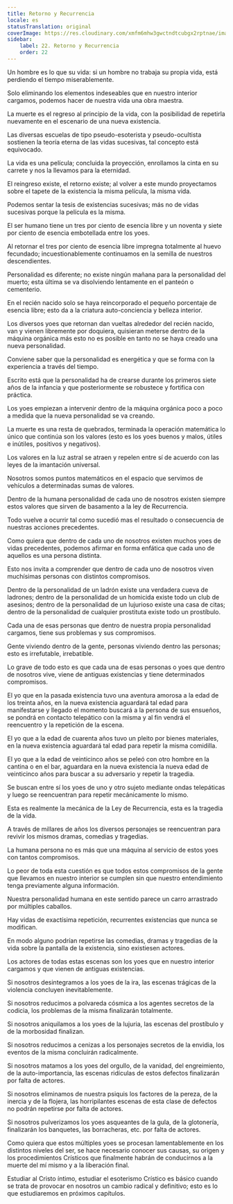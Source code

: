 ```yaml
---
title: Retorno y Recurrencia
locale: es
statusTranslation: original
coverImage: https://res.cloudinary.com/xmfm6mhw3gwctndtcubgx2rptnae/image/upload/v1741354419/small_cover_la_gran_rebelion_28716e29d2.webp
sidebar:
    label: 22. Retorno y Recurrencia
    order: 22
---
```

Un hombre es lo que su vida: si un hombre no trabaja su propia vida, está perdiendo el tiempo miserablemente.

Solo eliminando los elementos indeseables que en nuestro interior cargamos, podemos hacer de nuestra vida una obra maestra.

La muerte es el regreso al principio de la vida, con la posibilidad de repetirla nuevamente en el escenario de una nueva existencia.

Las diversas escuelas de tipo pseudo-esoterista y pseudo-ocultista sostienen la teoría eterna de las vidas sucesivas, tal concepto está equivocado.

La vida es una película; concluida la proyección, enrollamos la cinta en su carrete y nos la llevamos para la eternidad.

El reingreso existe, el retorno existe; al volver a este mundo proyectamos sobre el tapete de la existencia la misma película, la misma vida.

Podemos sentar la tesis de existencias sucesivas; más no de vidas sucesivas porque la película es la misma.

El ser humano tiene un tres por ciento de esencia libre y un noventa y siete por ciento de esencia embotellada entre los yoes.

Al retornar el tres por ciento de esencia libre impregna totalmente al huevo fecundado; incuestionablemente continuamos en la semilla de nuestros descendientes.

Personalidad es diferente; no existe ningún mañana para la personalidad del muerto; esta última se va disolviendo lentamente en el panteón o cementerio.

En el recién nacido solo se haya reincorporado el pequeño porcentaje de esencia libre; esto da a la criatura auto-conciencia y belleza interior.

Los diversos yoes que retornan dan vueltas alrededor del recién nacido, van y vienen libremente por doquiera, quisieran meterse dentro de la máquina orgánica más esto no es posible en tanto no se haya creado una nueva personalidad.

Conviene saber que la personalidad es energética y que se forma con la experiencia a través del tiempo.

Escrito está que la personalidad ha de crearse durante los primeros siete años de la infancia y que posteriormente se robustece y fortifica con práctica.

Los yoes empiezan a intervenir dentro de la máquina orgánica poco a poco a medida que la nueva personalidad se va creando.

La muerte es una resta de quebrados, terminada la operación matemática lo único que continúa son los valores (esto es los yoes buenos y malos, útiles e inútiles, positivos y negativos).

Los valores en la luz astral se atraen y repelen entre sí de acuerdo con las leyes de la imantación universal.

Nosotros somos puntos matemáticos en el espacio que servimos de vehículos a determinadas sumas de valores.

Dentro de la humana personalidad de cada uno de nosotros existen siempre estos valores que sirven de basamento a la ley de Recurrencia.

Todo vuelve a ocurrir tal como sucedió mas el resultado o consecuencia de nuestras acciones precedentes.

Como quiera que dentro de cada uno de nosotros existen muchos yoes de vidas precedentes, podemos afirmar en forma enfática que cada uno de aquellos es una persona distinta.

Esto nos invita a comprender que dentro de cada uno de nosotros viven muchísimas personas con distintos compromisos.

Dentro de la personalidad de un ladrón existe una verdadera cueva de ladrones; dentro de la personalidad de un homicida existe todo un club de asesinos; dentro de la personalidad de un lujurioso existe una casa de citas; dentro de la personalidad de cualquier prostituta existe todo un prostíbulo.

Cada una de esas personas que dentro de nuestra propia personalidad cargamos, tiene sus problemas y sus compromisos.

Gente viviendo dentro de la gente, personas viviendo dentro las personas; esto es irrefutable, irrebatible.

Lo grave de todo esto es que cada una de esas personas o yoes que dentro de nosotros vive, viene de antiguas existencias y tiene determinados compromisos.

El yo que en la pasada existencia tuvo una aventura amorosa a la edad de los treinta años, en la nueva existencia aguardará tal edad para manifestarse y llegado el momento buscará a la persona de sus ensueños, se pondrá en contacto telepático con la misma y al fin vendrá el reencuentro y la repetición de la escena.

El yo que a la edad de cuarenta años tuvo un pleito por bienes materiales, en la nueva existencia aguardará tal edad para repetir la misma comidilla.

El yo que a la edad de veinticinco años se peleó con otro hombre en la cantina o en el bar, aguardara en la nueva existencia la nueva edad de veinticinco años para buscar a su adversario y repetir la tragedia.

Se buscan entre sí los yoes de uno y otro sujeto mediante ondas telepáticas y luego se reencuentran para repetir mecánicamente lo mismo.

Esta es realmente la mecánica de la Ley de Recurrencia, esta es la tragedia de la vida.

A través de millares de años los diversos personajes se reencuentran para revivir los mismos dramas, comedias y tragedias.

La humana persona no es más que una máquina al servicio de estos yoes con tantos compromisos.

Lo peor de toda esta cuestión es que todos estos compromisos de la gente que llevamos en nuestro interior se cumplen sin que nuestro entendimiento tenga previamente alguna información.

Nuestra personalidad humana en este sentido parece un carro arrastrado por múltiples caballos.

Hay vidas de exactísima repetición, recurrentes existencias que nunca se modifican.

En modo alguno podrían repetirse las comedias, dramas y tragedias de la vida sobre la pantalla de la existencia, sino existiesen actores.

Los actores de todas estas escenas son los yoes que en nuestro interior cargamos y que vienen de antiguas existencias.

Si nosotros desintegramos a los yoes de la ira, las escenas trágicas de la violencia concluyen inevitablemente.

Si nosotros reducimos a polvareda cósmica a los agentes secretos de la codicia, los problemas de la misma finalizarán totalmente.

Si nosotros aniquilamos a los yoes de la lujuria, las escenas del prostíbulo y de la morbosidad finalizan.

Si nosotros reducimos a cenizas a los personajes secretos de la envidia, los eventos de la misma concluirán radicalmente.

Si nosotros matamos a los yoes del orgullo, de la vanidad, del engreimiento, de la auto-importancia, las escenas ridículas de estos defectos finalizarán por falta de actores.

Si nosotros eliminamos de nuestra psiquis los factores de la pereza, de la inercia y de la flojera, las horripilantes escenas de esta clase de defectos no podrán repetirse por falta de actores.

Si nosotros pulverizamos los yoes asqueantes de la gula, de la glotonería, finalizarán los banquetes, las borracheras, etc. por falta de actores.

Como quiera que estos múltiples yoes se procesan lamentablemente en los distintos niveles del ser, se hace necesario conocer sus causas, su origen y los procedimientos Crísticos que finalmente habrán de conducirnos a la muerte del mí mismo y a la liberación final.

Estudiar al Cristo íntimo, estudiar el esoterismo Crístico es básico cuando se trata de provocar en nosotros un cambio radical y definitivo; esto es lo que estudiaremos en próximos capítulos.
